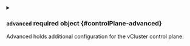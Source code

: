 
<details className="config-field" data-expandable="true">
<summary>

### `advanced` <span className="config-field-required" data-required="false">required</span> <span className="config-field-type">object</span> <span className="config-field-default"></span> <span className="config-field-enum"></span> {#controlPlane-advanced}

Advanced holds additional configuration for the vCluster control plane.

</summary>




<details className="config-field" data-expandable="false" open>
<summary>

#### `defaultImageRegistry` <span className="config-field-required" data-required="false">required</span> <span className="config-field-type">string</span> <span className="config-field-default"></span> <span className="config-field-enum"></span> {#controlPlane-advanced-defaultImageRegistry}

DefaultImageRegistry will be used as a prefix for all internal images deployed by vCluster or Helm. This makes it easy to
upload all required vCluster images to a single private repository and set this value. Workload images are not affected by this.

</summary>



</details>



<details className="config-field" data-expandable="true">
<summary>

#### `virtualScheduler` <span className="config-field-required" data-required="false">required</span> <span className="config-field-type">object</span> <span className="config-field-default"></span> <span className="config-field-enum"></span> {#controlPlane-advanced-virtualScheduler}

VirtualScheduler defines if a scheduler should be used within the virtual cluster or the scheduling decision for workloads will be made by the host cluster.

</summary>




<details className="config-field" data-expandable="false" open>
<summary>

##### `enabled` <span className="config-field-required" data-required="false">required</span> <span className="config-field-type">boolean</span> <span className="config-field-default"></span> <span className="config-field-enum"></span> {#controlPlane-advanced-virtualScheduler-enabled}

Enabled defines if this option should be enabled.

</summary>



</details>


</details>



<details className="config-field" data-expandable="true">
<summary>

#### `serviceAccount` <span className="config-field-required" data-required="false">required</span> <span className="config-field-type">object</span> <span className="config-field-default"></span> <span className="config-field-enum"></span> {#controlPlane-advanced-serviceAccount}

ServiceAccount specifies options for the vCluster control plane service account.

</summary>




<details className="config-field" data-expandable="false" open>
<summary>

##### `enabled` <span className="config-field-required" data-required="false">required</span> <span className="config-field-type">boolean</span> <span className="config-field-default"></span> <span className="config-field-enum"></span> {#controlPlane-advanced-serviceAccount-enabled}

Enabled specifies if the service account should get deployed.

</summary>



</details>



<details className="config-field" data-expandable="false" open>
<summary>

##### `name` <span className="config-field-required" data-required="false">required</span> <span className="config-field-type">string</span> <span className="config-field-default"></span> <span className="config-field-enum"></span> {#controlPlane-advanced-serviceAccount-name}

Name specifies what name to use for the service account.

</summary>



</details>



<details className="config-field" data-expandable="true">
<summary>

##### `imagePullSecrets` <span className="config-field-required" data-required="false">required</span> <span className="config-field-type">object[]</span> <span className="config-field-default"></span> <span className="config-field-enum"></span> {#controlPlane-advanced-serviceAccount-imagePullSecrets}

ImagePullSecrets defines extra image pull secrets for the service account.

</summary>




<details className="config-field" data-expandable="false" open>
<summary>

##### `name` <span className="config-field-required" data-required="false">required</span> <span className="config-field-type">string</span> <span className="config-field-default"></span> <span className="config-field-enum"></span> {#controlPlane-advanced-serviceAccount-imagePullSecrets-name}

Name of the image pull secret to use.

</summary>



</details>


</details>



<details className="config-field" data-expandable="false" open>
<summary>

##### `annotations` <span className="config-field-required" data-required="false">required</span> <span className="config-field-type">object</span> <span className="config-field-default"></span> <span className="config-field-enum"></span> {#controlPlane-advanced-serviceAccount-annotations}

Annotations are extra annotations for this resource.

</summary>



</details>



<details className="config-field" data-expandable="false" open>
<summary>

##### `labels` <span className="config-field-required" data-required="false">required</span> <span className="config-field-type">object</span> <span className="config-field-default"></span> <span className="config-field-enum"></span> {#controlPlane-advanced-serviceAccount-labels}

Labels are extra labels for this resource.

</summary>



</details>


</details>



<details className="config-field" data-expandable="true">
<summary>

#### `workloadServiceAccount` <span className="config-field-required" data-required="false">required</span> <span className="config-field-type">object</span> <span className="config-field-default"></span> <span className="config-field-enum"></span> {#controlPlane-advanced-workloadServiceAccount}

WorkloadServiceAccount specifies options for the service account that will be used for the workloads that run within the virtual cluster.

</summary>




<details className="config-field" data-expandable="false" open>
<summary>

##### `enabled` <span className="config-field-required" data-required="false">required</span> <span className="config-field-type">boolean</span> <span className="config-field-default"></span> <span className="config-field-enum"></span> {#controlPlane-advanced-workloadServiceAccount-enabled}

Enabled specifies if the service account for the workloads should get deployed.

</summary>



</details>



<details className="config-field" data-expandable="false" open>
<summary>

##### `name` <span className="config-field-required" data-required="false">required</span> <span className="config-field-type">string</span> <span className="config-field-default"></span> <span className="config-field-enum"></span> {#controlPlane-advanced-workloadServiceAccount-name}

Name specifies what name to use for the service account for the virtual cluster workloads.

</summary>



</details>



<details className="config-field" data-expandable="true">
<summary>

##### `imagePullSecrets` <span className="config-field-required" data-required="false">required</span> <span className="config-field-type">object[]</span> <span className="config-field-default"></span> <span className="config-field-enum"></span> {#controlPlane-advanced-workloadServiceAccount-imagePullSecrets}

ImagePullSecrets defines extra image pull secrets for the workload service account.

</summary>




<details className="config-field" data-expandable="false" open>
<summary>

##### `name` <span className="config-field-required" data-required="false">required</span> <span className="config-field-type">string</span> <span className="config-field-default"></span> <span className="config-field-enum"></span> {#controlPlane-advanced-workloadServiceAccount-imagePullSecrets-name}

Name of the image pull secret to use.

</summary>



</details>


</details>



<details className="config-field" data-expandable="false" open>
<summary>

##### `annotations` <span className="config-field-required" data-required="false">required</span> <span className="config-field-type">object</span> <span className="config-field-default"></span> <span className="config-field-enum"></span> {#controlPlane-advanced-workloadServiceAccount-annotations}

Annotations are extra annotations for this resource.

</summary>



</details>



<details className="config-field" data-expandable="false" open>
<summary>

##### `labels` <span className="config-field-required" data-required="false">required</span> <span className="config-field-type">object</span> <span className="config-field-default"></span> <span className="config-field-enum"></span> {#controlPlane-advanced-workloadServiceAccount-labels}

Labels are extra labels for this resource.

</summary>



</details>


</details>



<details className="config-field" data-expandable="true">
<summary>

#### `headlessService` <span className="config-field-required" data-required="false">required</span> <span className="config-field-type">object</span> <span className="config-field-default"></span> <span className="config-field-enum"></span> {#controlPlane-advanced-headlessService}

HeadlessService specifies options for the headless service used for the vCluster StatefulSet.

</summary>




<details className="config-field" data-expandable="false" open>
<summary>

##### `annotations` <span className="config-field-required" data-required="false">required</span> <span className="config-field-type">object</span> <span className="config-field-default"></span> <span className="config-field-enum"></span> {#controlPlane-advanced-headlessService-annotations}

Annotations are extra annotations for this resource.

</summary>



</details>



<details className="config-field" data-expandable="false" open>
<summary>

##### `labels` <span className="config-field-required" data-required="false">required</span> <span className="config-field-type">object</span> <span className="config-field-default"></span> <span className="config-field-enum"></span> {#controlPlane-advanced-headlessService-labels}

Labels are extra labels for this resource.

</summary>



</details>


</details>



<details className="config-field" data-expandable="true">
<summary>

#### `globalMetadata` <span className="config-field-required" data-required="false">required</span> <span className="config-field-type">object</span> <span className="config-field-default"></span> <span className="config-field-enum"></span> {#controlPlane-advanced-globalMetadata}

GlobalMetadata is metadata that will be added to all resources deployed by Helm.

</summary>




<details className="config-field" data-expandable="false" open>
<summary>

##### `annotations` <span className="config-field-required" data-required="false">required</span> <span className="config-field-type">object</span> <span className="config-field-default"></span> <span className="config-field-enum"></span> {#controlPlane-advanced-globalMetadata-annotations}

Annotations are extra annotations for this resource.

</summary>



</details>


</details>


</details>
